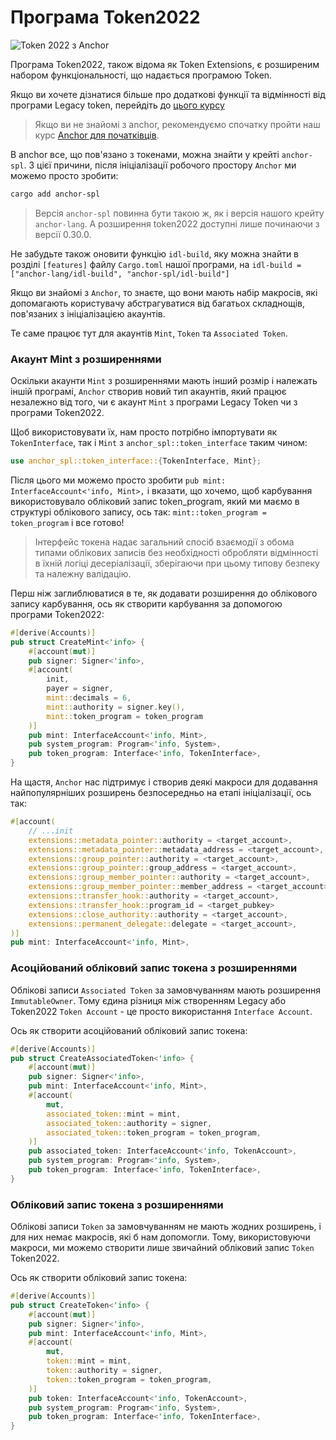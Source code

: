 
# Програма Token2022

![Token 2022 з Anchor](/graphics/course-banners/token-2022-with-anchor.png)

Програма Token2022, також відома як Token Extensions, є розширеним набором функціональності, що надається програмою Token.

Якщо ви хочете дізнатися більше про додаткові функції та відмінності від програми Legacy token, перейдіть до [цього курсу](/uk/courses/token-2022-program)

> Якщо ви не знайомі з anchor, рекомендуємо спочатку пройти наш курс [Anchor для початківців](/uk/courses/anchor-for-dummies).

В anchor все, що пов'язано з токенами, можна знайти у крейті `anchor-spl`. З цієї причини, після ініціалізації робочого простору `Anchor` ми можемо просто зробити:

```bash
cargo add anchor-spl
```

> Версія `anchor-spl` повинна бути такою ж, як і версія нашого крейту `anchor-lang`. А розширення token2022 доступні лише починаючи з версії 0.30.0.

Не забудьте також оновити функцію `idl-build`, яку можна знайти в розділі `[features]` файлу `Cargo.toml` нашої програми, на `idl-build = ["anchor-lang/idl-build", "anchor-spl/idl-build"]`

<ArticleSection name="Mint та Token акаунти" id="mint-and-token-accounts" level="h2" />

Якщо ви знайомі з `Anchor`, то знаєте, що вони мають набір макросів, які допомагають користувачу абстрагуватися від багатьох складнощів, пов'язаних з ініціалізацією акаунтів.

Те саме працює тут для акаунтів `Mint`, `Token` та `Associated Token`.

### Акаунт Mint з розширеннями

Оскільки акаунти `Mint` з розширеннями мають інший розмір і належать іншій програмі, `Anchor` створив новий тип акаунтів, який працює незалежно від того, чи є акаунт `Mint` з програми Legacy Token чи з програми Token2022.

Щоб використовувати їх, нам просто потрібно імпортувати як `TokenInterface`, так і `Mint` з `anchor_spl::token_interface` таким чином:

```rust
use anchor_spl::token_interface::{TokenInterface, Mint};
```

Після цього ми можемо просто зробити `pub mint: InterfaceAccount<'info, Mint>,` і вказати, що хочемо, щоб карбування використовувало обліковий запис token_program, який ми маємо в структурі облікового запису, ось так: `mint::token_program = token_program` і все готово!

> Інтерфейс токена надає загальний спосіб взаємодії з обома типами облікових записів без необхідності обробляти відмінності в їхній логіці десеріалізації, зберігаючи при цьому типову безпеку та належну валідацію.

Перш ніж заглиблюватися в те, як додавати розширення до облікового запису карбування, ось як створити карбування за допомогою програми Token2022:

```rust
#[derive(Accounts)]
pub struct CreateMint<'info> {
    #[account(mut)]
    pub signer: Signer<'info>,
    #[account(
        init,
        payer = signer,
        mint::decimals = 6,
        mint::authority = signer.key(),
        mint::token_program = token_program
    )]
    pub mint: InterfaceAccount<'info, Mint>,
    pub system_program: Program<'info, System>,
    pub token_program: Interface<'info, TokenInterface>,
}
```

На щастя, `Anchor` нас підтримує і створив деякі макроси для додавання найпопулярніших розширень безпосередньо на етапі ініціалізації, ось так:

```rust
#[account(
    // ...init
    extensions::metadata_pointer::authority = <target_account>,
    extensions::metadata_pointer::metadata_address = <target_account>,
    extensions::group_pointer::authority = <target_account>,
    extensions::group_pointer::group_address = <target_account>,
    extensions::group_member_pointer::authority = <target_account>,
    extensions::group_member_pointer::member_address = <target_account>,
    extensions::transfer_hook::authority = <target_account>,
    extensions::transfer_hook::program_id = <target_pubkey>
    extensions::close_authority::authority = <target_account>,
    extensions::permanent_delegate::delegate = <target_account>,
)]
pub mint: InterfaceAccount<'info, Mint>,
```

### Асоційований обліковий запис токена з розширеннями

Облікові записи `Associated Token` за замовчуванням мають розширення `ImmutableOwner`. Тому єдина різниця між створенням Legacy або Token2022 `Token Account` - це просто використання `Interface Account`.

Ось як створити асоційований обліковий запис токена:

```rust
#[derive(Accounts)]
pub struct CreateAssociatedToken<'info> {
    #[account(mut)]
    pub signer: Signer<'info>,
    pub mint: InterfaceAccount<'info, Mint>,
    #[account(
        mut,
        associated_token::mint = mint,
        associated_token::authority = signer,
        associated_token::token_program = token_program,
    )]
    pub associated_token: InterfaceAccount<'info, TokenAccount>,
    pub system_program: Program<'info, System>,
    pub token_program: Interface<'info, TokenInterface>,
}
```

### Обліковий запис токена з розширеннями

Облікові записи `Token` за замовчуванням не мають жодних розширень, і для них немає макросів, які б нам допомогли. Тому, використовуючи макроси, ми можемо створити лише звичайний обліковий запис `Token` Token2022.

Ось як створити обліковий запис токена:

```rust
#[derive(Accounts)]
pub struct CreateToken<'info> {
    #[account(mut)]
    pub signer: Signer<'info>,
    pub mint: InterfaceAccount<'info, Mint>,
    #[account(
        mut,
        token::mint = mint,
        token::authority = signer,
        token::token_program = token_program,
    )]
    pub token: InterfaceAccount<'info, TokenAccount>,
    pub system_program: Program<'info, System>,
    pub token_program: Interface<'info, TokenInterface>,
}
```